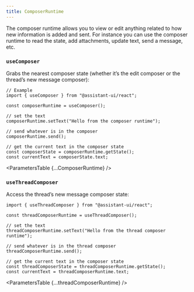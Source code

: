 ```yaml
---
title: ComposerRuntime
---
```


The composer runtime allows you to view or edit anything related to how new information is added and sent. For instance you can use the composer runtime to read the state, add attachments, update text, send a message, etc.


### `useComposer`

Grabs the nearest composer state (whether it’s the edit composer or the thread’s new message composer):

```tsx
// Example
import { useComposer } from "@assistant-ui/react";

const composerRuntime = useComposer();

// set the text
composerRuntime.setText("Hello from the composer runtime");

// send whatever is in the composer 
composerRuntime.send();

// get the current text in the composer state
const composerState = composerRuntime.getState();
const currentText = composerState.text;

```

<ParametersTable {...ComposerRuntime} />


### `useThreadComposer`

Access the thread’s new message composer state:

```tsx
import { useThreadComposer } from "@assistant-ui/react";

const threadComposerRuntime = useThreadComposer();

// set the text
threadComposerRuntime.setText("Hello from the thread composer runtime");

// send whatever is in the thread composer 
threadComposerRuntime.send();

// get the current text in the composer state
const threadComposerState = threadComposerRuntime.getState();
const currentText = threadComposerRuntime.text;

```

<ParametersTable {...threadComposerRuntime} />
